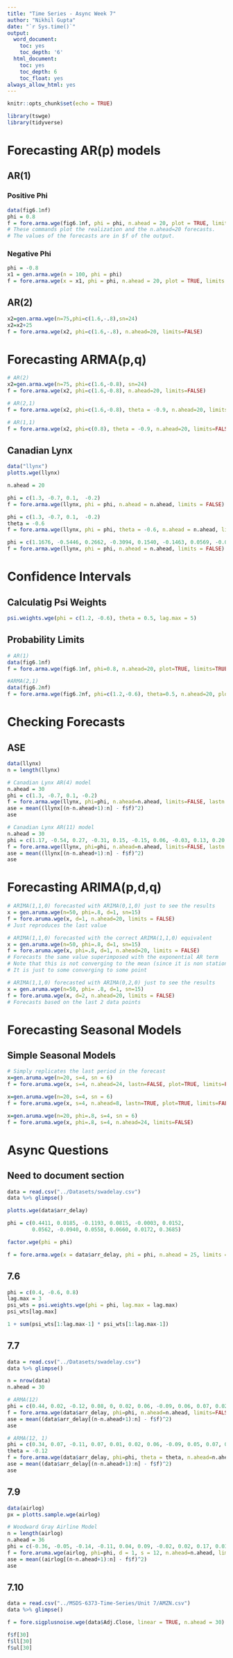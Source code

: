 ```yaml
---
title: "Time Series - Async Week 7"
author: "Nikhil Gupta"
date: "`r Sys.time()`"
output:
  word_document:
    toc: yes
    toc_depth: '6'
  html_document:
    toc: yes
    toc_depth: 6
    toc_float: yes
always_allow_html: yes
---
```


```r
knitr::opts_chunk$set(echo = TRUE)
```

```r
library(tswge)
library(tidyverse)
```

# Forecasting AR(p) models

## AR(1) {.tabset .tabset-fade}

### Positive Phi
```r
data(fig6.1nf)
phi = 0.8
f = fore.arma.wge(fig6.1nf, phi = phi, n.ahead = 20, plot = TRUE, limits = FALSE)
# These commands plot the realization and the n.ahead=20 forecasts. 
# The values of the forecasts are in $f of the output.
```

### Negative Phi

```r
phi = -0.8
x1 = gen.arma.wge(n = 100, phi = phi)
f = fore.arma.wge(x = x1, phi = phi, n.ahead = 20, plot = TRUE, limits = FALSE)
```

##

## AR(2)
```r
x2=gen.arma.wge(n=75,phi=c(1.6,-.8),sn=24)
x2=x2+25
f = fore.arma.wge(x2, phi=c(1.6,-.8), n.ahead=20, limits=FALSE)
```

# Forecasting ARMA(p,q)
```r
# AR(2)
x2=gen.arma.wge(n=75, phi=c(1.6,-0.8), sn=24)
f = fore.arma.wge(x2, phi=c(1.6,-0.8), n.ahead=20, limits=FALSE)

# AR(2,1)
f = fore.arma.wge(x2, phi=c(1.6,-0.8), theta = -0.9, n.ahead=20, limits=FALSE)

# AR(1,1)
f = fore.arma.wge(x2, phi=c(0.8), theta = -0.9, n.ahead=20, limits=FALSE)
```

## Canadian Lynx
```r
data("llynx")
plotts.wge(llynx)
```

```r
n.ahead = 20

phi = c(1.3, -0.7, 0.1,  -0.2)
f = fore.arma.wge(llynx, phi = phi, n.ahead = n.ahead, limits = FALSE)

phi = c(1.3, -0.7, 0.1,  -0.2)
theta = -0.6
f = fore.arma.wge(llynx, phi = phi, theta = -0.6, n.ahead = n.ahead, limits = FALSE)

phi = c(1.1676, -0.5446, 0.2662, -0.3094, 0.1540, -0.1463, 0.0569, -0.0294, 0.1346, 0.2021, -0.3394)
f = fore.arma.wge(llynx, phi = phi, n.ahead = n.ahead, limits = FALSE)
```

# Confidence Intervals

## Calculatig Psi Weights
```r
psi.weights.wge(phi = c(1.2, -0.6), theta = 0.5, lag.max = 5)
```

## Probability Limits
```r
# AR(1)
data(fig6.1nf)
f = fore.arma.wge(fig6.1nf, phi=0.8, n.ahead=20, plot=TRUE, limits=TRUE)

#ARMA(2,1)
data(fig6.2nf)
f = fore.arma.wge(fig6.2nf, phi=c(1.2,-0.6), theta=0.5, n.ahead=20, plot=TRUE, limits=TRUE)

```

# Checking Forecasts

## ASE
```r
data(llynx)
n = length(llynx)

# Canadian Lynx AR(4) model
n.ahead = 30
phi = c(1.3, -0.7, 0.1, -0.2)
f = fore.arma.wge(llynx, phi=phi, n.ahead=n.ahead, limits=FALSE, lastn = TRUE)
ase = mean((llynx[(n-n.ahead+1):n] - f$f)^2)
ase

# Canadian Lynx AR(11) model
n.ahead = 30
phi = c(1.17, -0.54, 0.27, -0.31, 0.15, -0.15, 0.06, -0.03, 0.13, 0.20, -0.34)
f = fore.arma.wge(llynx, phi=phi, n.ahead=n.ahead, limits=FALSE, lastn = TRUE)
ase = mean((llynx[(n-n.ahead+1):n] - f$f)^2)
ase

```

# Forecasting ARIMA(p,d,q)
```r
# ARIMA(1,1,0) forecasted with ARIMA(0,1,0) just to see the results
x = gen.aruma.wge(n=50, phi=.8, d=1, sn=15)
f = fore.aruma.wge(x, d=1, n.ahead=20, limits = FALSE)
# Just reproduces the last value

# ARIMA(1,1,0) forecasted with the correct ARIMA(1,1,0) equivalent
x = gen.aruma.wge(n=50, phi=.8, d=1, sn=15)
f = fore.aruma.wge(x, phi=.8, d=1, n.ahead=20, limits = FALSE)
# Forecasts the same value superimposed with the exponential AR term
# Note that this is not converging to the mean (since it is non stationary)
# It is just to some converging to some point

# ARIMA(1,1,0) forecasted with ARIMA(0,2,0) just to see the results
x = gen.aruma.wge(n=50, phi= .8, d=1, sn=15)
f = fore.aruma.wge(x, d=2, n.ahead=20, limits = FALSE)
# Forecasts based on the last 2 data points
```

# Forecasting Seasonal Models

## Simple Seasonal Models

```r
# Simply replicates the last period in the forecast
x=gen.aruma.wge(n=20, s=4, sn = 6)
f = fore.aruma.wge(x, s=4, n.ahead=24, lastn=FALSE, plot=TRUE, limits=FALSE)

x=gen.aruma.wge(n=20, s=4, sn = 6)
f = fore.aruma.wge(x, s=4, n.ahead=8, lastn=TRUE, plot=TRUE, limits=FALSE)

x=gen.aruma.wge(n=20, phi=.8, s=4, sn = 6)
f = fore.aruma.wge(x, phi=.8, s=4, n.ahead=24, limits=FALSE)
```



# Async Questions

## Need to document section
```r
data = read.csv("../Datasets/swadelay.csv")
data %>% glimpse()
```

```r
plotts.wge(data$arr_delay)
```

```r
phi = c(0.4411, 0.0185, -0.1193, 0.0815, -0.0003, 0.0152,
        0.0562, -0.0940, 0.0558, 0.0660, 0.0172, 0.3685)

factor.wge(phi = phi)

f = fore.arma.wge(x = data$arr_delay, phi = phi, n.ahead = 25, limits = FALSE)
```

## 7.6

```r
phi = c(0.4, -0.6, 0.8)
lag.max = 3
psi_wts = psi.weights.wge(phi = phi, lag.max = lag.max)
psi_wts[lag.max]
```


```r
1 + sum(psi_wts[1:lag.max-1] * psi_wts[1:lag.max-1])
```

## 7.7

```r
data = read.csv("../Datasets/swadelay.csv")
data %>% glimpse()
```

```r
n = nrow(data)
n.ahead = 30

# ARMA(12)
phi = c(0.44, 0.02, -0.12, 0.08, 0, 0.02, 0.06, -0.09, 0.06, 0.07, 0.02, 0.37)
f = fore.arma.wge(data$arr_delay, phi=phi, n.ahead=n.ahead, limits=FALSE, lastn = TRUE)
ase = mean((data$arr_delay[(n-n.ahead+1):n] - f$f)^2)
ase

# ARMA(12, 1)
phi = c(0.34, 0.07, -0.11, 0.07, 0.01, 0.02, 0.06, -0.09, 0.05, 0.07, 0.02, 0.39)
theta = -0.12
f = fore.arma.wge(data$arr_delay, phi=phi, theta = theta, n.ahead=n.ahead, limits=FALSE, lastn = TRUE)
ase = mean((data$arr_delay[(n-n.ahead+1):n] - f$f)^2)
ase

```


## 7.9
```r
data(airlog)
px = plotts.sample.wge(airlog)
```


```r
# Woodward Gray Airline Model
n = length(airlog)
n.ahead = 36
phi = c(-0.36, -0.05, -0.14, -0.11, 0.04, 0.09, -0.02, 0.02, 0.17, 0.03, -0.10, -0.38)
f = fore.aruma.wge(airlog, phi=phi, d = 1, s = 12, n.ahead=n.ahead, limits=FALSE, lastn = TRUE)
ase = mean((airlog[(n-n.ahead+1):n] - f$f)^2)
ase
```

## 7.10

```r
data = read.csv("../MSDS-6373-Time-Series/Unit 7/AMZN.csv")
data %>% glimpse()
```


```r
f = fore.sigplusnoise.wge(data$Adj.Close, linear = TRUE, n.ahead = 30)
```

```r
f$f[30]
f$ll[30]
f$ul[30]
```



